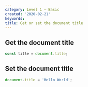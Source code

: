```yaml
---
category: Level 1 — Basic
created: '2020-02-21'
keywords:
title: Get or set the document title
---
```


## Get the document title

```js
const title = document.title;
```

## Set the document title

```js
document.title = 'Hello World';
```
